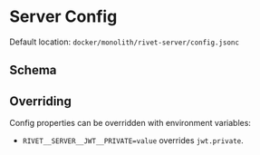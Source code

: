 
# Server Config

Default location: <Link href='https://github.com/rivet-gg/rivet/blob/main/docker/dev-full/rivet-server/config.jsonc'>`docker/monolith/rivet-server/config.jsonc`</Link>

## Schema

<JsonSchemaPreview className='not-prose' schema={SERVER_SPEC} />

## Overriding

Config properties can be overridden with environment variables:

- `RIVET__SERVER__JWT__PRIVATE=value` overrides `jwt.private`.

